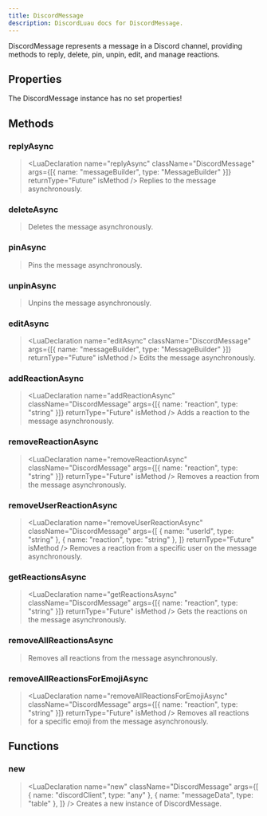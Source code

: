 ```yaml
---
title: DiscordMessage
description: DiscordLuau docs for DiscordMessage.
---
```


[//]: # "This file was automatically compiled through the Generator luau code under this repository"
[//]: # "if you want to edit the documentation of discord-luau, please write changes"
[//]: # "to the discord-luau repository itself, we extract the comments from discord-luau and translate"
[//]: # "them into markdown files that Nextra can interpret!"
[//]: # "----- DOCUMENT IMPORTS ----- "


[//]: # "----- DOCUMENT DESCRIPTION ----- "

DiscordMessage represents a message in a Discord channel, providing methods to reply, delete, pin, unpin, edit, and manage reactions.

[//]: # "----- DOCUMENT PROPERTIES ----- "

## Properties

The DiscordMessage instance has no set properties!

[//]: # "----- DOCUMENT METHODS ----- "

## Methods

### replyAsync

> <LuaDeclaration
> 	name="replyAsync"
> 	className="DiscordMessage"
> 	args={[{ name: "messageBuilder", type: "MessageBuilder" }]}
> 	returnType="Future<unknown>"
> 	isMethod
> />
> Replies to the message asynchronously.

### deleteAsync

> <LuaDeclaration
> 	name="deleteAsync"
> 	className="DiscordMessage"
> 	args={[]}
> 	returnType="Future<unknown>"
> 	isMethod
> />
> Deletes the message asynchronously.

### pinAsync

> <LuaDeclaration
> 	name="pinAsync"
> 	className="DiscordMessage"
> 	args={[]}
> 	returnType="Future<unknown>"
> 	isMethod
> />
> Pins the message asynchronously.

### unpinAsync

> <LuaDeclaration
> 	name="unpinAsync"
> 	className="DiscordMessage"
> 	args={[]}
> 	returnType="Future<unknown>"
> 	isMethod
> />
> Unpins the message asynchronously.

### editAsync

> <LuaDeclaration
> 	name="editAsync"
> 	className="DiscordMessage"
> 	args={[{ name: "messageBuilder", type: "MessageBuilder" }]}
> 	returnType="Future<unknown>"
> 	isMethod
> />
> Edits the message asynchronously.

### addReactionAsync

> <LuaDeclaration
> 	name="addReactionAsync"
> 	className="DiscordMessage"
> 	args={[{ name: "reaction", type: "string" }]}
> 	returnType="Future<unknown>"
> 	isMethod
> />
> Adds a reaction to the message asynchronously.

### removeReactionAsync

> <LuaDeclaration
> 	name="removeReactionAsync"
> 	className="DiscordMessage"
> 	args={[{ name: "reaction", type: "string" }]}
> 	returnType="Future<unknown>"
> 	isMethod
> />
> Removes a reaction from the message asynchronously.

### removeUserReactionAsync

> <LuaDeclaration
> 	name="removeUserReactionAsync"
> 	className="DiscordMessage"
> 	args={[
> 		{ name: "userId", type: "string" },
> 		{ name: "reaction", type: "string" },
> 	]}
> 	returnType="Future<unknown>"
> 	isMethod
> />
> Removes a reaction from a specific user on the message asynchronously.

### getReactionsAsync

> <LuaDeclaration
> 	name="getReactionsAsync"
> 	className="DiscordMessage"
> 	args={[{ name: "reaction", type: "string" }]}
> 	returnType="Future<unknown>"
> 	isMethod
> />
> Gets the reactions on the message asynchronously.

### removeAllReactionsAsync

> <LuaDeclaration
> 	name="removeAllReactionsAsync"
> 	className="DiscordMessage"
> 	args={[]}
> 	returnType="Future<unknown>"
> 	isMethod
> />
> Removes all reactions from the message asynchronously.

### removeAllReactionsForEmojiAsync

> <LuaDeclaration
> 	name="removeAllReactionsForEmojiAsync"
> 	className="DiscordMessage"
> 	args={[{ name: "reaction", type: "string" }]}
> 	returnType="Future<unknown>"
> 	isMethod
> />
> Removes all reactions for a specific emoji from the message asynchronously.

[//]: # "----- DOCUMENT FUNCTIONS ----- "

## Functions

### new

> <LuaDeclaration
> 	name="new"
> 	className="DiscordMessage"
> 	args={[
> 		{ name: "discordClient", type: "any" },
> 		{ name: "messageData", type: "table" },
> 	]}
> />
> Creates a new instance of DiscordMessage.

